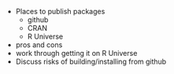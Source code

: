 
- Places to publish packages
  - github
  - CRAN
  - R Universe
  
- pros and cons
- work through getting it on R Universe
- Discuss risks of building/installing from github
